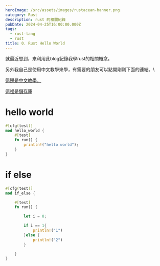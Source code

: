 ```yaml
---
heroImage: /src/assets/images/rustacean-banner.png
category: Rust
description: rust 的相關紀錄
pubDate: 2024-04-25T16:00:00.000Z
tags:
  - rust-lang
  - rust
title: 0. Rust Hello World
---
```


就最近想到，來利用此blog紀錄我學rust的相關概念。

另外我自己是使用中文教學來學，有需要的朋友可以點開剛剛下面的連結。\

[這邊是中文教學。](https://rust-lang.tw/book-tw/)

[這裡是儲存庫](https://github.com/bloodnighttw/rust-learning)

# hello world

```rust
#[cfg(test)]
mod hello_world {
    #[test]
    fn run() {
        println!("hello world");
    }
}
```

# if else

```rust
#[cfg(test)]
mod if_else {

    #[test]
    fn run() {

        let i = 0;

        if i == 1{
            println!("1")
        }else {
            println!("2")
        }

    }
}

```
